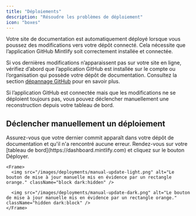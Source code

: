 ```yaml
---
title: "Déploiements"
description: "Résoudre les problèmes de déploiement"
icon: "boxes"
---
```


Votre site de documentation est automatiquement déployé lorsque vous poussez des modifications vers votre dépôt connecté. Cela nécessite que l’application GitHub Mintlify soit correctement installée et connectée.

Si vos dernières modifications n’apparaissent pas sur votre site en ligne, vérifiez d’abord que l’application GitHub est installée sur le compte ou l’organisation qui possède votre dépôt de documentation. Consultez la section [dépannage GitHub](/fr/settings/github#troubleshooting) pour en savoir plus.

Si l’application GitHub est connectée mais que les modifications ne se déploient toujours pas, vous pouvez déclencher manuellement une reconstruction depuis votre tableau de bord.

## Déclencher manuellement un déploiement

<Steps>
  <Step title="Vérifiez que votre dernier commit a bien été effectué.">
    Assurez-vous que votre dernier commit apparaît dans votre dépôt de documentation et qu'il n'a rencontré aucune erreur.
  </Step>

  <Step title="Déclenchez manuellement un déploiement.">
    Rendez-vous sur votre [tableau de bord](https://dashboard.mintlify.com) et cliquez sur le bouton Déployer.

    <Frame>
      <img src="/images/deployments/manual-update-light.png" alt="Le bouton de mise à jour manuelle mis en évidence par un rectangle orange." className="block dark:hidden" />

      <img src="/images/deployments/manual-update-dark.png" alt="Le bouton de mise à jour manuelle mis en évidence par un rectangle orange." className="hidden dark:block" />
    </Frame>
  </Step>
</Steps>
